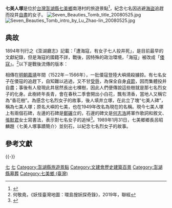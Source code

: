 '''七美人塚'''是位於[[台灣|台灣]][[澎湖縣|澎湖縣]][[七美鄉_(臺灣)|七美鄉]]南港村的旅遊景點<ref>{{Cite web |url=http://tour.penghu.gov.tw/tw/Attractionscontent.aspx?id=4995 |title=澎湖縣政府旅遊處 |accessdate=2012-06-03 |archive-date=2012-01-22 |archive-url=https://web.archive.org/web/20120122071320/http://tour.penghu.gov.tw/tw/Attractionscontent.aspx?id=4995 |dead-url=no }}</ref>，紀念七名因逃避[[海盜|海盜]]追趕而投井[[自盡|自盡]]的女子。
[[File:Seven_Beauties_Tomb_title_20080525.jpg|thumb]]
[[File:Seven_Beauties_Tomb_intro_by_Lu_Zhao-lin_20080525.jpg|thumb]]

== 典故 ==
1894年刊行之《澎湖廳志》記載：「遭海寇，有女子七人投井死」，是目前最早的文獻紀錄，但是海寇的國籍不詳，戰後，因特殊的政治環境，「海寇」被改成「[[倭寇|倭寇]]」。<ref>何敬堯，《妖怪臺灣地圖：環島搜妖探奇錄》，2019年，聯經</ref>以下是戰後流傳的版本：

相傳在[[明朝|明朝]][[嘉靖|嘉靖]]年間（1522年－1566年），一批倭寇登陸大嶼燒殺擄掠。有七名女子在倭寇的追趕下，自知難以逃過，又不甘[[性侵犯|受辱]]，為保全自身[[貞節|貞節]]，因而集體投井自盡；事後有人發現此井居然長出七棵樹，因此人們便傳說這些樹就是那七名烈女子的化身。此樹終年長青，會在春秋二季會開出小白花，飄有清香，當地人又稱它為“香花樹”。為感念七名烈女子的故事，後人填井立塚，在此立了塊“七美人碑”，稱為七美人塚；原名大嶼的七美，也在1949年改名為現在的名稱。現今七美人塚上有兩個石碑，左邊的石碑是[[鄭碾|鄭碾]]立的，石邊的碑文是[[何志浩|何志浩]]將軍作歌詞和敘文、[[張默君|張默君]]女士寫書法，表示對七名女子的追悼<ref>{{Cite web |url=http://nrch.culture.tw/twpedia.aspx?id=22853 |title=台灣大百科全書 |accessdate=2015-11-04 |archive-date=2016-03-07 |archive-url=https://web.archive.org/web/20160307030714/http://nrch.culture.tw/twpedia.aspx?id=22853 |dead-url=no }}</ref>。1989年1月31日，七美鄉鄉長呂昭麟題〈七美人塚事蹟簡介〉並刻石，以紀念七名烈女子的故事。

== 參考文獻 ==
{{reflist|2}}
{{-}}
{{臺灣歷史建築百景|state=collapsed}}
{{Taiwanese building-stub}}

[[Category:台灣民間故事|七]]
[[Category:臺灣女性|七]]
[[Category:澎湖縣旅遊景點|Category:澎湖縣旅遊景點]]
[[Category:文建會歷史建築百景|Category:文建會歷史建築百景]]
[[Category:澎湖縣墓葬|Category:澎湖縣墓葬]]
[[Category:七美鄉_(臺灣)|Category:七美鄉 (臺灣)]]